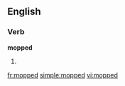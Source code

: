 ==English==

===Verb===
'''mopped'''

# {{past of|mop}}

[[fr:mopped]]
[[simple:mopped]]
[[vi:mopped]]